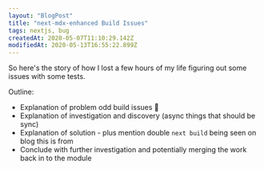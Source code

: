 ```yaml
---
layout: "BlogPost"
title: "next-mdx-enhanced Build Issues"
tags: nextjs, bug
createdAt: 2020-05-07T11:10:29.142Z
modifiedAt: 2020-05-13T16:55:22.899Z
---
```


So here's the story of how I lost a few hours of my life figuring out some issues with some tests.

Outline:

- Explanation of problem odd build issues :bug:
- Explanation of investigation and discovery (async things that should be sync)
- Explanation of solution - plus mention double `next build` being seen on blog this is from
- Conclude with further investigation and potentially merging the work back in to the module
